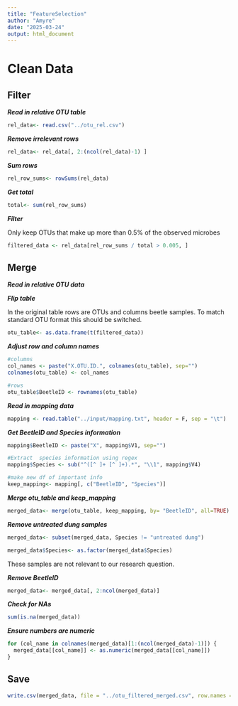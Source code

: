 ```yaml
---
title: "FeatureSelection"
author: "Amyre"
date: "2025-03-24"
output: html_document
---
```


# Clean Data

## Filter

***Read in relative OTU table***

```r
rel_data<- read.csv("../otu_rel.csv")
```

***Remove irrelevant rows***

```r
rel_data<- rel_data[, 2:(ncol(rel_data)-1) ]
```

***Sum rows***

```r
rel_row_sums<- rowSums(rel_data)
```

***Get total***

```r
total<- sum(rel_row_sums)
```

***Filter***

Only keep OTUs that make up more than 0.5% of the observed microbes

```r
filtered_data <- rel_data[rel_row_sums / total > 0.005, ]
```

## Merge

***Read in relative OTU data***

***Flip table***

In the original table rows are OTUs and columns beetle samples. To match standard OTU format this should be switched.

```r
otu_table<- as.data.frame(t(filtered_data))

```

***Adjust row and column names***

```r
#columns
col_names <- paste("X.OTU.ID.", colnames(otu_table), sep="")
colnames(otu_table) <- col_names
```

```r
#rows
otu_table$BeetleID <- rownames(otu_table)
```

***Read in mapping data***

```r
mapping <- read.table("../input/mapping.txt", header = F, sep = "\t")

```

***Get BeetleID and Species information***

```r
mapping$BeetleID <- paste("X", mapping$V1, sep="")
```

```r
#Extract  species information using regex 
mapping$Species <- sub("^([^ ]+ [^ ]+).*", "\\1", mapping$V4)

```

```r
#make new df of important info
keep_mapping<- mapping[, c("BeetleID", "Species")]
```

***Merge otu_table and keep_mapping***

```r
merged_data<- merge(otu_table, keep_mapping, by= "BeetleID", all=TRUE)
```

***Remove untreated dung samples***

```r
merged_data<- subset(merged_data, Species != "untreated dung")

merged_data$Species<- as.factor(merged_data$Species)
```

These samples are not relevant to our research question.

***Remove BeetleID***

```r
merged_data<- merged_data[, 2:ncol(merged_data)]
```

***Check for NAs***

```r
sum(is.na(merged_data))
```

***Ensure numbers are numeric***

```r
for (col_name in colnames(merged_data)[1:(ncol(merged_data)-1)]) {
  merged_data[[col_name]] <- as.numeric(merged_data[[col_name]])
}
```

## Save

```r
write.csv(merged_data, file = "../otu_filtered_merged.csv", row.names = FALSE)
```
